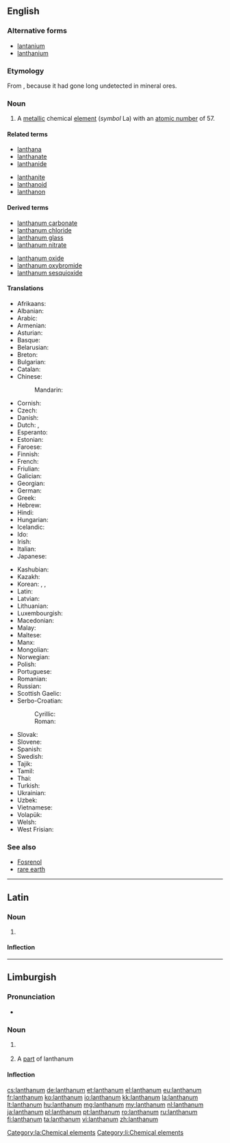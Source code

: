 ==English==

{{wikipedia}}

{{elements|La|barium|Ba|cerium|Ce}}

===Alternative forms===
* [[lantanium]] {{qualifier|obsolete}}
* [[lanthanium]] {{qualifier|obsolete}}

===Etymology===
From {{etyl|grc|en}} {{term|λανθάνω||escape notice|lang=grc}}, because it had gone long undetected in mineral ores.

===Noun===
{{en-noun|-}}

# A [[metallic]] chemical [[element]] (''symbol'' La) with an [[atomic number]] of 57.

====Related terms====
{{rel-top|terms related to lanthanum}}
* [[lanthana]]
* [[lanthanate]]
* [[lanthanide]]
{{rel-mid}}
* [[lanthanite]]
* [[lanthanoid]]
* [[lanthanon]]
{{rel-bottom}}

====Derived terms====
{{rel-top|terms derived from lanthanum}}
* [[lanthanum carbonate]]
* [[lanthanum chloride]]
* [[lanthanum glass]]
* [[lanthanum nitrate]]
{{rel-mid}}
* [[lanthanum oxide]]
* [[lanthanum oxybromide]]
* [[lanthanum sesquioxide]]
{{rel-bottom}}

====Translations====
{{trans-top|metallic element}}
* Afrikaans: {{t-|af|lantaan}}
* Albanian: {{t-|sq|lantan}}
* Arabic: {{t-|ar|لنثانوم|tr=lanθānum|m}}
* Armenian: {{t-|hy|լանթան|tr=lantʿan}}
* Asturian: {{t-|ast|lantanu|m}}
* Basque: {{t-|eu|lantanoa}}
* Belarusian: {{t-|be|лантан|m|tr=lantán}}
* Breton: {{t-|br|lantan}}
* Bulgarian: {{t-|bg|лантан|m|tr=lantán}}
* Catalan: {{t-|ca|lantani|m}}
* Chinese:
*: Mandarin: {{t|cmn|鑭|tr=làn}}
* Cornish: {{t-|kw|lanthanum}}
* Czech: {{t+|cs|lanthan}}
* Danish: {{t-|da|lanthan}}
* Dutch: {{t+|nl|lanthaan|n}}, {{t+|nl|lanthanium|n}}
* Esperanto: {{t-|eo|lantano}}
* Estonian: {{t-|et|lantaan}}
* Faroese: {{t-|fo|lanthan}}
* Finnish: {{t+|fi|lantaani}}
* French: {{t+|fr|lanthane|m}}
* Friulian: {{tø|fur|lantani}}
* Galician: {{t+|gl|lantano|m}}
* Georgian: {{t-|ka|ლანთანი|tr=lantani}}
* German: {{t+|de|Lanthan|n}}
* Greek: {{t+|el|λανθάνιο|n|tr=lanthánio}}
* Hebrew: {{t+|he|לנתן|tr=lantán}}
* Hindi: {{t-|hi|सुजारला|tr=sujaaralaa|sc=Deva}}
* Hungarian: {{t+|hu|lantán}}
* Icelandic: {{t-|is|lanþan}}
* Ido: {{t+|io|lantano}}
* Irish: {{t-|ga|lantainam}}
* Italian: {{t+|it|lantanio|m}}
* Japanese: {{t+|ja|ランタン|tr=rantan}}
{{trans-mid}}
* Kashubian: {{t-|csb|lantón}}
* Kazakh: {{t-|kk|лантан|tr=lantan|sc=Cyrl}}
* Korean: {{t+|ko|란탄|tr=rantan|sc=Kore}},  {{t-|ko|란타늄|tr=rantanyum|sc=Kore}},  {{t-|ko|란타넘|tr=rantaneom|sc=Kore}}
* Latin: {{t+|la|lanthanum}}
* Latvian: {{t-|lv|lantāns}}
* Lithuanian: {{t+|lt|lantanas}}
* Luxembourgish: {{t-|lb|Lanthan}}
* Macedonian: {{t-|mk|лантан|tr=lantán|m}}
* Malay: {{t-|ms|lantanum}}
* Maltese: {{t-|mt|lantanum}}
* Manx: {{t-|gv|lantanum}}
* Mongolian: {{t-|mn|лантан|tr=lantan|sc=Cyrl}}
* Norwegian: {{t-|no|lantan}}
* Polish: {{t+|pl|lantan|m}}
* Portuguese: {{t+|pt|lantânio|m}}
* Romanian: {{t+|ro|lantan|n}}
* Russian: {{t+|ru|лантан|m|tr=lantán}}
* Scottish Gaelic: {{t-|gd|lantanam}}
* Serbo-Croatian:
*: Cyrillic: {{t-|sh|лантан|m}}
*: Roman: {{t-|sh|lantan|m}}
* Slovak: {{t-|sk|lanthán}}
* Slovene: {{t+|sl|lantan}}
* Spanish: {{t+|es|lantano|m}}
* Swedish: {{t+|sv|lantan}}
* Tajik: {{t-|tg|lantan}}
* Tamil: {{t-|ta|மாய்மம்|tr=maaymam}}
* Thai: {{t-|th|แลนทานัม|tr=laenthānam}}
* Turkish: {{t+|tr|lantan}}
* Ukrainian: {{t-|uk|лантан|m|tr=lantán}}
* Uzbek: {{t-|uz|лантан|tr=lantan|sc=Cyrl}}
* Vietnamese: {{t-|vi|lantan}}
* Volapük: {{t+|vo|lantanin}}
* Welsh: {{t-|cy|lanthanwm}}
* West Frisian: {{t-|fy|lanthaan}}
{{trans-bottom}}

===See also===
* [[Fosrenol]]
* [[rare earth]]


----

==Latin==
{{wikipedia|lang=la}}

===Noun===
{{la-noun|lanthanum|lanthani|lanthanī|n|second}}

# {{l|en|lanthanum}}

====Inflection====
{{la-decl-2nd-N|lanthan}}

[[Category:la:Chemical elements]]

----

==Limburgish==

===Pronunciation===
* {{IPA|[lɑ˧nˈðaː˨nɔ˧m]|lang=li}}

===Noun===
{{li-noun|g=n}}

# {{uncountable|lang=li}} {{l|en|lanthanum}}
# A [[part]] of lanthanum

====Inflection====
{{li-decl-noun-um|lanthan}}

[[Category:li:Chemical elements]]

[[cs:lanthanum]]
[[de:lanthanum]]
[[et:lanthanum]]
[[el:lanthanum]]
[[eu:lanthanum]]
[[fr:lanthanum]]
[[ko:lanthanum]]
[[io:lanthanum]]
[[kk:lanthanum]]
[[la:lanthanum]]
[[lt:lanthanum]]
[[hu:lanthanum]]
[[mg:lanthanum]]
[[my:lanthanum]]
[[nl:lanthanum]]
[[ja:lanthanum]]
[[pl:lanthanum]]
[[pt:lanthanum]]
[[ro:lanthanum]]
[[ru:lanthanum]]
[[fi:lanthanum]]
[[ta:lanthanum]]
[[vi:lanthanum]]
[[zh:lanthanum]]